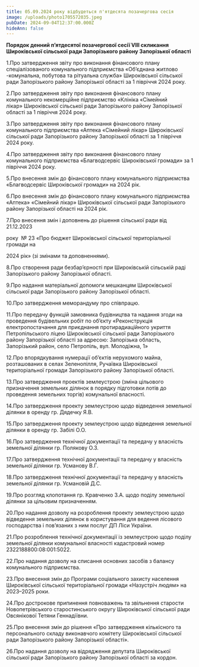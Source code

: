 ```yaml
---
title: 05.09.2024 року відбудеться п'ятдесята позачергова сесія
image: /uploads/photo1705572035.jpeg
pubDate: 2024-09-04T12:37:00.000Z
hideAnn: false
---
```


**Порядок денний п’ятдесятої позачергової сесії VIII скликання Широківської сільської ради Запорізького району Запорізької області**

1.Про затвердження звіту про виконання фінансового плану спеціалізованого комунального підприємства «Об’єднана житлово -комунальна, побутова та рітуальна служба» Широківської сільської ради Запорізького району Запорізької області за 1 півріччя 2024 року.

2.Про затвердження звіту про виконання фінансового плану комунального некомерційне підприємство «Клініка «Сімейний лікар» Широківської сільської ради Запорізького району Запорізької області за 1 півріччя 2024 року.

3.Про затвердження звіту про виконання фінансового плану  комунального підприємства «Аптека «Сімейний лікар» Широківської сільської ради Запорізького району Запорізької області за 1 півріччя 2024 року.

4.Про затвердження звіту про виконання фінансового плану комунального підприємства «Благводсервіс Широківської громади» за 1 півріччя 2024 року.

5.Про внесення змін до фінансового плану комунального підприємства  «Благводсервіс Широківської громади» на 2024 рік.

6.Про внесення змін до фінансового плану комунального підприємства  «Аптека» «Сімейний лікар» Широківської сільської ради Запорізького району Запорізької області на 2024 рік.

7.Про внесення змін і доповнень до рішення сільської ради від 21.12.2023

року  № 23 «Про бюджет Широківської сільської територіальної громади на

2024 рік» (зі змінами та доповненнями).

8.Про створення ради безбар’єрності при Широківській сільській раді Запорізького району Запорізької області.

9.Про надання матеріальної допомоги мешканцям Широківської сільської ради Запорізького району Запорізької області.

10.Про затвердження меморандуму про співпрацю.

11.Про передачу функцій замовника будівництва та надання згоди на проведення будівельних робіт по об’єкту «Реконструкція електропостачання для приєднання протирадиаційного укриття Петропільського ліцею Широківської сільської ради Запорізького району Запорізької області за адресою: Запорізька область, Запорізький район, село Петропіль, вул. Молодіжна, 1»

12.Про впорядкування нумерації об’єктів нерухомого майна, розташованих в селах Зеленопілля, Ручаївка Широківської територіальної громади Запорізького району Запорізької області.

13.Про затвердження проектів землеустрою (зміна цільового призначення земельних ділянок в порядку підготовки лотів до проведення земельних торгів) комунальної власності.

14.Про затвердження проекту землеустрою щодо відведення земельної ділянки в оренду гр. Дядечку Я.В.

15.Про затвердження проекту землеустрою щодо відведення земельної ділянки в оренду гр. Забілі О.О.

16.Про затвердження технічної документації та передачу у власність земельної ділянки гр. Полякову О.З.

17.Про затвердження технічної документації та передачу у власність земельної ділянки гр. Усманову В.Г.

18.Про затвердження технічної документації та передачу у власність земельної ділянки гр. Усмановій Д.С.

19.Про розгляд клопотання гр. Кравченко З.А. щодо поділу земельної ділянки за цільовим призначенням.

20.Про надання дозволу на розроблення проекту землеустрою щодо відведення земельних ділянок в користування для ведення лісового господарства і пов’язаних з ним послуг ДП Ліси України.

21.Про розроблення технічної документації із землеустрою щодо поділу земельної ділянки комунальної власності кадастровий номер 2322188800:08:001:5022.

22.Про надання дозволу на списання основних засобів з балансу комунального підприємства.

23.Про внесення змін до Програми соціального захисту населення Широківської сільської територіальної громади «Назустріч людям» на 2023–2025 роки.

24.Про дострокове припинення повноважень та звільнення старости Новопетрівського старостинського округу Широківської сільської ради Овсянікової Тетяни Геннадіївни.

25.Про внесення змін до рішення «Про затвердження кількісного та персонального складу виконавчого комітету Широківської сільської ради Запорізького району Запорізької області».

26.Про надання дозволу на відрядження депутата Широківської сільської ради Запорізького району Запорізької області за кордон.
